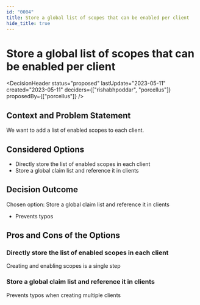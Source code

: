 ```yaml
---
id: "0004"
title: Store a global list of scopes that can be enabled per client
hide_title: true
---
```



# Store a global list of scopes that can be enabled per client

<DecisionHeader status="proposed" lastUpdate="2023-05-11" created="2023-05-11" deciders={["rishabhpoddar", "porcellus"]} proposedBy={["porcellus"]} />

## Context and Problem Statement

We want to add a list of enabled scopes to each client.

## Considered Options

* Directly store the list of enabled scopes in each client
* Store a global claim list and reference it in clients

## Decision Outcome

Chosen option: Store a global claim list and reference it in clients

* Prevents typos

## Pros and Cons of the Options

### Directly store the list of enabled scopes in each client

<ArgumentPro> Creating and enabling scopes is a single step </ArgumentPro>

### Store a global claim list and reference it in clients

<ArgumentPro> Prevents typos when creating multiple clients </ArgumentPro>

